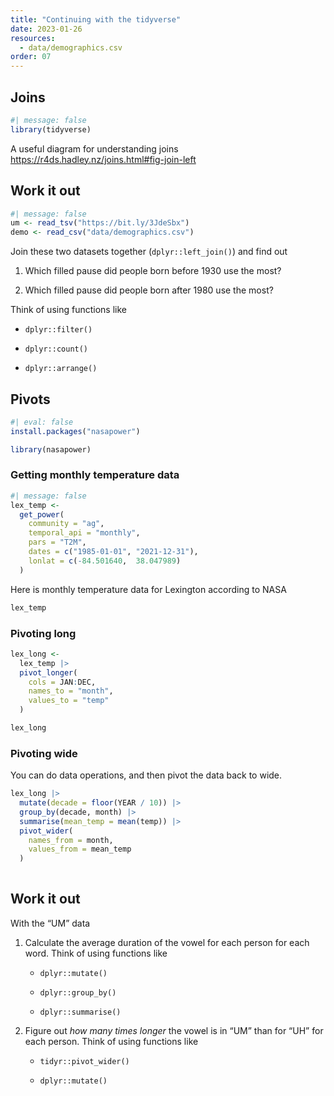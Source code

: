 ```yaml
---
title: "Continuing with the tidyverse"
date: 2023-01-26
resources: 
  - data/demographics.csv
order: 07  
---
```


## Joins

```r
#| message: false
library(tidyverse)
```

A useful diagram for understanding joins <https://r4ds.hadley.nz/joins.html#fig-join-left>

::: callout-note
## Work it out

```r
#| message: false
um <- read_tsv("https://bit.ly/3JdeSbx")
demo <- read_csv("data/demographics.csv")
```

Join these two datasets together (`dplyr::left_join()`) and find out

1.  Which filled pause did people born before 1930 use the most?

2.  Which filled pause did people born after 1980 use the most?

Think of using functions like

-   `dplyr::filter()`

-   `dplyr::count()`

-   `dplyr::arrange()`
:::

## Pivots

```r
#| eval: false
install.packages("nasapower")
```

```r
library(nasapower)
```

### Getting monthly temperature data

```r
#| message: false
lex_temp <- 
  get_power(
    community = "ag",
    temporal_api = "monthly",
    pars = "T2M",
    dates = c("1985-01-01", "2021-12-31"),
    lonlat = c(-84.501640,  38.047989)
  )
```

Here is monthly temperature data for Lexington according to NASA

```r
lex_temp
```

### Pivoting long

```r
lex_long <- 
  lex_temp |> 
  pivot_longer(
    cols = JAN:DEC,
    names_to = "month",
    values_to = "temp"
  )

lex_long
```

### Pivoting wide

You can do data operations, and then pivot the data back to wide.

```r
lex_long |> 
  mutate(decade = floor(YEAR / 10)) |> 
  group_by(decade, month) |> 
  summarise(mean_temp = mean(temp)) |> 
  pivot_wider(
    names_from = month,
    values_from = mean_temp
  )
  
```

::: callout-note
## Work it out

With the "UM" data

1.  Calculate the average duration of the vowel for each person for each word. Think of using functions like
    -   `dplyr::mutate()`

    -   `dplyr::group_by()`

    -   `dplyr::summarise()`
2.  Figure out *how many times longer* the vowel is in "UM" than for "UH" for each person. Think of using functions like
    -   `tidyr::pivot_wider()`

    -   `dplyr::mutate()`
:::
